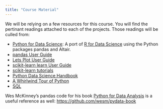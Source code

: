 ```yaml
---
title: "Course Material"
---
```


We will be relying on a few resources for this course. You will find the pertinant readings attached to each of the projects.  Those readings will be culled from:

- [Python for Data Science](https://byuidatascience.github.io/python4ds/): A port of [R for Data Science](https://r4ds.had.co.nz/index.html) using the Python packages pandas and Altair.
- [pandas User Guide](https://pandas.pydata.org/pandas-docs/stable/user_guide/index.html)
- [Lets Plot User Guide](https://lets-plot.org/docs/)
- [scikit-learn learn User Guide](https://scikit-learn.org/stable/user_guide.html)
- [scikit-learn tutorials](https://scikit-learn.org/stable/tutorial/index.html)
- [Python Data Science Handbook](https://jakevdp.github.io/PythonDataScienceHandbook/)
- [A Whirlwind Tour of Python](https://jakevdp.github.io/WhirlwindTourOfPython/)
- [SQL](https://docs.data.world/documentation/sql/concepts/basic/intro.html)
<!-- - [Altair User Guide](https://altair-viz.github.io/)
- [Plotly Express](https://plotly.com/python/plotly-express/) -->

Wes McKinney's pandas code for his book [Python for Data Analysis]() is a useful reference as well: <https://github.com/wesm/pydata-book>

